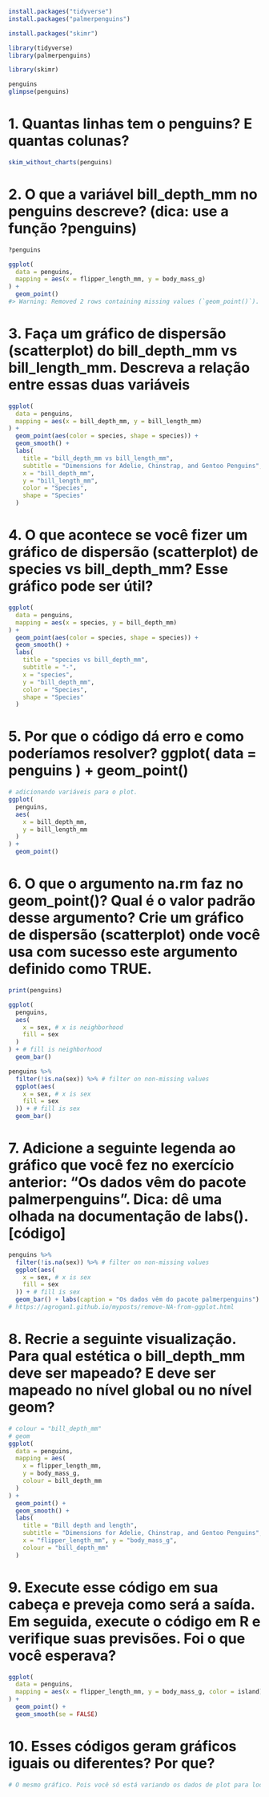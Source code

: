 ```r
install.packages("tidyverse")
install.packages("palmerpenguins")
```
```r
install.packages("skimr")
```
```r
library(tidyverse)
library(palmerpenguins)
```
```r
library(skimr)
```
```r
penguins
glimpse(penguins)
```
# 1. Quantas linhas tem o penguins? E quantas colunas?
```r
skim_without_charts(penguins)
```
# 2. O que a variável bill_depth_mm no penguins descreve? (dica: use a função ?penguins)
```r
?penguins
```
```r
ggplot(
  data = penguins,
  mapping = aes(x = flipper_length_mm, y = body_mass_g)
) +
  geom_point()
#> Warning: Removed 2 rows containing missing values (`geom_point()`).
```

# 3. Faça um gráfico de dispersão (scatterplot) do bill_depth_mm vs bill_length_mm. Descreva a relação entre essas duas variáveis
```r
ggplot(
  data = penguins,
  mapping = aes(x = bill_depth_mm, y = bill_length_mm)
) +
  geom_point(aes(color = species, shape = species)) +
  geom_smooth() +
  labs(
    title = "bill_depth_mm vs bill_length_mm",
    subtitle = "Dimensions for Adelie, Chinstrap, and Gentoo Penguins",
    x = "bill_depth_mm",
    y = "bill_length_mm",
    color = "Species",
    shape = "Species"
  )
```
# 4. O que acontece se você fizer um gráfico de dispersão (scatterplot) de species vs bill_depth_mm? Esse gráfico pode ser útil?
```r
ggplot(
  data = penguins,
  mapping = aes(x = species, y = bill_depth_mm)
) +
  geom_point(aes(color = species, shape = species)) +
  geom_smooth() +
  labs(
    title = "species vs bill_depth_mm",
    subtitle = "-",
    x = "species",
    y = "bill_depth_mm",
    color = "Species",
    shape = "Species"
  )
```
# 5. Por que o código dá erro e como poderíamos resolver? ggplot( data = penguins ) + geom_point()
```r
# adicionando variáveis para o plot.
ggplot(
  penguins,
  aes(
    x = bill_depth_mm,
    y = bill_length_mm
  )
) +
  geom_point()
```
# 6. O que o argumento na.rm faz no geom_point()? Qual é o valor padrão desse argumento? Crie um gráfico de dispersão (scatterplot) onde você usa com sucesso este argumento definido como TRUE.
```r
print(penguins)
```
```r
ggplot(
  penguins,
  aes(
    x = sex, # x is neighborhood
    fill = sex
  )
) + # fill is neighborhood
  geom_bar()
```
```r
penguins %>%
  filter(!is.na(sex)) %>% # filter on non-missing values
  ggplot(aes(
    x = sex, # x is sex
    fill = sex
  )) + # fill is sex
  geom_bar()
```
# 7. Adicione a seguinte legenda ao gráfico que você fez no exercício anterior: “Os dados vêm do pacote palmerpenguins”. Dica: dê uma olhada na documentação de labs(). [código]

```r
penguins %>%
  filter(!is.na(sex)) %>% # filter on non-missing values
  ggplot(aes(
    x = sex, # x is sex
    fill = sex
  )) + # fill is sex
  geom_bar() + labs(caption = "Os dados vêm do pacote palmerpenguins")
# https://agrogan1.github.io/myposts/remove-NA-from-ggplot.html
```
# 8. Recrie a seguinte visualização. Para qual estética o bill_depth_mm deve ser mapeado? E deve ser mapeado no nível global ou no nível geom?
```r
# colour = "bill_depth_mm"
# geom
ggplot(
  data = penguins,
  mapping = aes(
    x = flipper_length_mm,
    y = body_mass_g,
    colour = bill_depth_mm
  )
) +
  geom_point() +
  geom_smooth() +
  labs(
    title = "Bill depth and length",
    subtitle = "Dimensions for Adelie, Chinstrap, and Gentoo Penguins",
    x = "flipper_length_mm", y = "body_mass_g",
    colour = "bill_depth_mm"
  )
```
# 9. Execute esse código em sua cabeça e preveja como será a saída. Em seguida, execute o código em R e verifique suas previsões. Foi o que você esperava?
```r
ggplot(
  data = penguins,
  mapping = aes(x = flipper_length_mm, y = body_mass_g, color = island)
) +
  geom_point() +
  geom_smooth(se = FALSE)
```

# 10. Esses códigos geram gráficos iguais ou diferentes? Por que?

```r
# O mesmo gráfico. Pois você só está variando os dados de plot para local e global.
```
